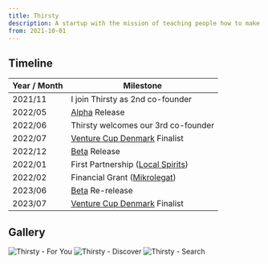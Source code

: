 ```yaml
---
title: Thirsty
description: A startup with the mission of teaching people how to make drinks from home.
from: 2021-10-01
---
```



## Timeline

| Year / Month | Milestone                                                       |
| ------------ | --------------------------------------------------------------- |
| 2021/11      | I join Thirsty as 2nd co-founder                                |
| 2022/05      | [Alpha](https://alpha.thirsty.fyi) Release                      |
| 2022/06      | Thirsty welcomes our 3rd co-founder                             |
| 2022/07      | [Venture Cup Denmark](https://venturecup.dk/nsc/) Finalist      |
| 2022/12      | [Beta](https://beta.thirsty.fyi) Release                        |
| 2022/01      | First Partnership ([Local Spirits](https://localspirits.dk))    |
| 2022/02      | Financial Grant ([Mikrolegat](https://mikrolegat.ffefonden.dk)) |
| 2023/06      | [Beta](https://beta.thirsty.fyi) Re-release                     |
| 2023/07      | [Venture Cup Denmark](https://venturecup.dk/nsc/) Finalist      |

## Gallery

<Image src={forYou} alt="Thirsty - For You" />
<Image src={discover} alt="Thirsty - Discover" />
<Image src={search} alt="Thirsty - Search" />
